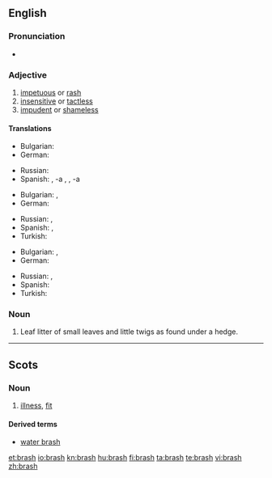 ==English==

===Pronunciation===
* {{rhymes|æʃ}}

===Adjective===
{{en-adj|brash|er|more}}

# [[impetuous]] or [[rash]]
# [[insensitive]] or [[tactless]]
# [[impudent]] or [[shameless]]

====Translations====
{{trans-top|impetuous or rash}}
* Bulgarian: {{t|bg|стремителен|sc=Cyrl}}
* German: {{t+|de|ungestüm}}
{{trans-mid}}
* Russian: {{t+|ru|стремительный|sc=Cyrl}}
* Spanish: {{t+|es|irreflexivo|m}}, -a {{f}}, {{t+|es|precipitado|m}}, -a {{f}}
{{trans-bottom}}

{{trans-top|insensitive or tactless}}
* Bulgarian: {{t|bg|необмислен|sc=Cyrl}},  {{t|bg|нетактичен|sc=Cyrl}}
* German: {{t-|de|taktlos}}
{{trans-mid}}
* Russian: {{t+|ru|нечувствительный|sc=Cyrl}}, {{t+|ru|бестактный|sc=Cyrl}}
* Spanish: {{t-|es|tosco|m}}, {{t+|es|tosca|f}}
* Turkish: {{t|tr|utanmadan}}
{{trans-bottom}}

{{trans-top|impudent or shameless}}
* Bulgarian: {{t|bg|нахален|sc=Cyrl}},  {{t|bg|безсрамен|sc=Cyrl}}
* German: {{t-|de|ungezogen}}
{{trans-mid}}
* Russian: {{t+|ru|нахальный|sc=Cyrl}}, {{t+|ru|бесстыдный|sc=Cyrl}}
* Spanish: {{t-|es|imprudente|m|f}}
* Turkish: {{t|tr|terbiyesiz}}
{{trans-bottom}}

===Noun===
{{en-noun|-}}

# Leaf litter of small leaves and little twigs as found under a hedge.

----

==Scots==

===Noun===
{{sco-noun|es}}

# [[illness]], [[fit]]

====Derived terms====
* [[water brash]]

[[et:brash]]
[[io:brash]]
[[kn:brash]]
[[hu:brash]]
[[fi:brash]]
[[ta:brash]]
[[te:brash]]
[[vi:brash]]
[[zh:brash]]